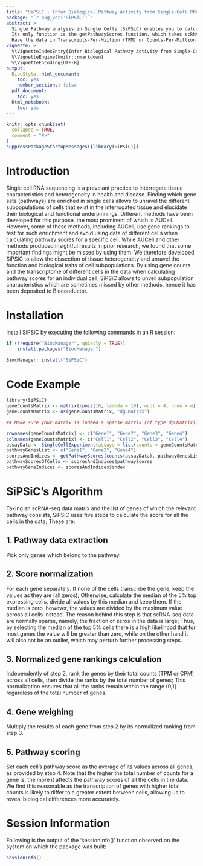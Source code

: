 ---
title: "SiPSiC - Infer Biological Pathway Activity from Single-Cell RNA-Seq Data"
package: "`r pkg_ver('SiPSiC')`"
abstract: >
  Single Pathway analysis in Single Cells (SiPSiC) enables you to calculate a per-cell score for a biological pathway of your choice from single-cell RNA-seq (scRNA-seq) data. 
  Its only function is the getPathwayScores function, which takes scRNA-seq data and an array containing the names of the genes comprising the relevant biological pathway, and calculates pathway scores for each cell in the data. 
  Have the data in Transcripts-Per-Miilion (TPM) or Counts-Per-Million (CPM) units for best results.
vignette: >
  %\VignetteIndexEntry{Infer Biological Pathway Activity from Single-Cell RNA-Seq Data}
  %\VignetteEngine{knitr::rmarkdown}
  %\VignetteEncoding{UTF-8}
output: 
  BiocStyle::html_document:
    toc: yes
    number_sections: false
  pdf_document:
    toc: yes
  html_notebook:
    toc: yes
---

```{r, include = FALSE}
knitr::opts_chunk$set(
  collapse = TRUE,
  comment = "#>"
)
suppressPackageStartupMessages({library(SiPSiC)})
```

# Introduction
Single cell RNA sequencing is a prevelant practice to interrogate tissue characteristics and heterogeneity in health and disease. Finding which gene sets (pathways) are enriched in single cells allows to unravel
the different subpopulations of cells that exist in the interrogated tissue and elucidate their biological and functional underpinnings. Different methods have been developed for this purpose, the most prominent 
of which is AUCell. However, some of these methods, including AUCell, use gene rankings to test for such enrichment and avoid using data of different cells when calculating pathway scores for a specific cell. 
While AUCell and other methods produced insightful results in prior research, we found that some important findings might be missed by using them. We therefore developed SiPSiC to allow the dissection of tissue 
heterogeneity and unravel the function and biological traits of cell subpopulations. By using gene counts and the transcriptome of different cells in the data when calculating pathway scores for an individual cell, 
SiPSiC allows to unveil subpopulation characteristics which are sometimes missed by other methods, hence it has been deposited to Bioconductor.  

# Installation
Install SiPSiC by executing the following commands in an R session:

```{r setup, eval=FALSE}
if (!require("BiocManager", quietly = TRUE))
    install.packages("BiocManager")

BiocManager::install("SiPSiC")
```

# Code Example
```{r Example, warning=FALSE}
library(SiPSiC)
geneCountsMatrix <- matrix(rpois(16, lambda = 10), ncol = 4, nrow = 4)
geneCountsMatrix <- as(geneCountsMatrix, "dgCMatrix")

## Make sure your matrix is indeed a sparse matrix (of type dgCMatrix)! 

rownames(geneCountsMatrix) <- c("Gene1", "Gene2", "Gene3", "Gene4")
colnames(geneCountsMatrix) <- c("Cell1", "Cell2", "Cell3", "Cell4")
assayData <- SingleCellExperiment(assays = list(counts = geneCountsMatrix))
pathwayGenesList <- c("Gene1", "Gene2", "Gene4")
scoresAndIndices <- getPathwayScores(counts(assayData), pathwayGenesList)
pathwayScoresOfCells <- scoresAndIndices$pathwayScores
pathwayGeneIndices <- scoresAndIndices$index
```
# SiPSiC's Algorithm
Taking an scRNA-seq data matrix and the list of genes of which the relevant pathway consists, SiPSiC uses five steps to calculate the score for all the cells in the data; These are:

## 1. Pathway data extraction 
Pick only genes which belong to the pathway.

## 2. Score normalization 
For each gene separately: If none of the cells transcribe the gene, keep the values as they are (all zeros); Otherwise, calculate the median of the 5% top expressing cells, divide all values by this median and keep them. If the median is zero, however, the values are divided by the maximum value across all cells instead.
The reason behind this step is that scRNA-seq data are normally sparse, namely, the fraction of zeros in the data is large; Thus, by selecting the median of the top 5% cells there is a high likelihood that for most genes the value will be greater than zero, while on the other hand it will also not be an outlier, which may perturb further processing steps.

## 3. Normalized gene rankings calculation
Independently of step 2, rank the genes by their total counts (TPM or CPM) across all cells, then divide the ranks by the total number of genes; This normalization ensures that all the ranks remain within the range (0,1] regardless of the total number of genes.

## 4. Gene weighing
Multiply the results of each gene from step 2 by its normalized ranking from step 3.

## 5. Pathway scoring
Set each cell’s pathway score as the average of its values across all genes, as provided by step 4. Note that the higher the total number of counts for a gene is, the more it affects the pathway scores of all the cells in the data. We find this reasonable as the transcription of genes with higher total counts is likely to differ to a greater extent between cells, allowing us to reveal biological differences more accurately.


# Session Information
Following is the output of the 'sessionInfo()' function observed on the system on which the package was built:
```{r}
sessionInfo()
```